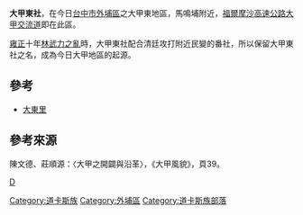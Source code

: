 '''大甲東社'''，在今日[[台中市|台中市]][[外埔區|外埔區]]之大甲東地區，馬鳴埔附近，[[福爾摩沙高速公路|福爾摩沙高速公路]][[大甲交流道|大甲交流道]]即在此區。

[[雍正|雍正]]十年[[大甲西社番亂|林武力之亂]]時，大甲東社配合清廷攻打附近民變的番社，所以保留大甲東社之名，成為今日大甲地區的起源。

==參考==
*[[大東里_(外埔區)|大東里]]

==參考來源==
陳文德、莊順源：〈大甲之開闢與沿革〉，《大甲風貌》，頁39。

{{道卡斯族部落}}
{{TW-stub}}
[[category:大甲區|D]]
[[Category:道卡斯族|Category:道卡斯族]]
[[Category:外埔區|Category:外埔區]]
[[Category:道卡斯族部落|Category:道卡斯族部落]]